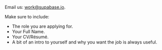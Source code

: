 Email us: work@supabase.io.

Make sure to include: 

- The role you are applying for.
- Your Full Name.
- Your CV/Résumé.
- A bit of an intro to yourself and why you want the job is always useful.